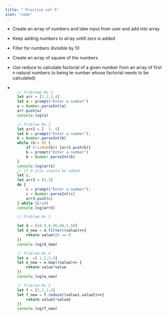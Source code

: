 ```yaml
---
title: " Practice set 5"
icon: "code"
---
```


- Create an array of numbers and take input from user and add into array
- Keep adding numbers to array untill zero is added
- Filter for numbers divisible by 10
- Create an array of square of the numbers
- Use reduce to calculate factorial of a given number from an array of first n natural numbers (n being te number whose factorial needs to be calculated)

- ```js

    // Problemm No 1
    let arr = [1,2,3,4]
    let a = prompt("Enter a number")
    a = Number.parseInt(a)
    arr.push(a)
    console.log(a)

    // Problem No 2
    let arr2 = [  3, 4]
    let b = prompt("Enter a number");
    b = Number.parseInt(b)
    while (b!= 0) {
        if (!isNaN(b)) {arr2.push(b)}
        b = prompt("Enter a number")
        b = Number.parseInt(b)
    }
    console.log(arr2)
    // If 0 also should be added
    let c;
    let arr3 = [4,5]
    do {
        c = prompt("Enter a number");
        c = Number.parseInt(c)
        arr3.push(c)
    } while (c!=0)
    console.log(arr3)

    // Problem No 3

    let d = [10,9,8,90,80,5,50]
    let d_new = d.filter((value)=>{
        return value%10 == 0
    })
    console.log(d_new)

    // Problem No 4
    let e  =[ 1,2,3,4]
    let e_new = e.map((value)=> {
        return value*value
    })
    console.log(e_new)

    // Problem No 5
    let f = [1,2,3,4]
    let f_new = f.reduce((value1,value2)=>{
        return value1*value2
    })
    console.log(f_new)
    ```
